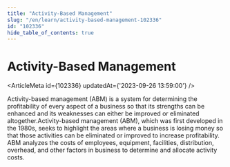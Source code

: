 ```yaml
---
title: "Activity-Based Management"
slug: "/en/learn/activity-based-management-102336"
id: "102336"
hide_table_of_contents: true
---
```



# Activity-Based Management

<ArticleMeta id={102336} updatedAt={'2023-09-26 13:59:00'} />
<div className='border-solid border-b border-t-0 my-4 border-[var(--ifm-color-gray-300)]' />

Activity-based management (ABM) is a system for determining the profitability of every aspect of a business so that its strengths can be enhanced and its weaknesses can either be improved or eliminated altogether.Activity-based management (ABM), which was first developed in the 1980s, seeks to highlight the areas where a business is losing money so that those activities can be eliminated or improved to increase profitability. ABM analyzes the costs of employees, equipment, facilities, distribution, overhead, and other factors in business to determine and allocate activity costs.
